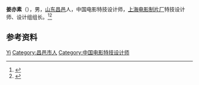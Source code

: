 '''姜亦素'''（{{bd|1931年|}}），男，[[山东|山东]][[昌邑县|昌邑]]人，中国电影特技设计师，[[上海电影制片厂|上海电影制片厂]]特技设计师、设计组组长。<ref>{{Cite book|title=中国电影电视艺术家辞典|author=何厚桢主编|publisher=中国学术期刊（光盘版）电子杂志社|year=2007|isbn=|location=北京|pages=}}</ref><ref>{{Cite web|title=姜亦素(1931～　　)|url=http://61.129.65.112/dfz_web/DFZ/Info?idnode=64458&tableName=userobject1a&id=55472|accessdate=2020-12-21|work=上海地方志办公室}}</ref>

== 参考资料 ==
{{reflist}}

{{中国人物小作品}}

{{Authority control}}
{{DEFAULTSORT:Jiang姜}}
[[Category:姜姓|Yi]]
[[Category:昌邑市人|Category:昌邑市人]]
[[Category:中国电影特技设计师|Category:中国电影特技设计师]]